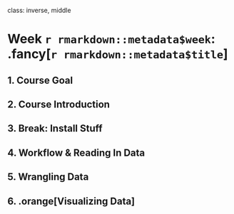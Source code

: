 
class: inverse, middle

# Week `r rmarkdown::metadata$week`: .fancy[`r rmarkdown::metadata$title`]

## 1. Course Goal
## 2. Course Introduction
## 3. Break: Install Stuff
## 4. Workflow & Reading In Data
## 5. Wrangling Data
## 6. .orange[Visualizing Data]
